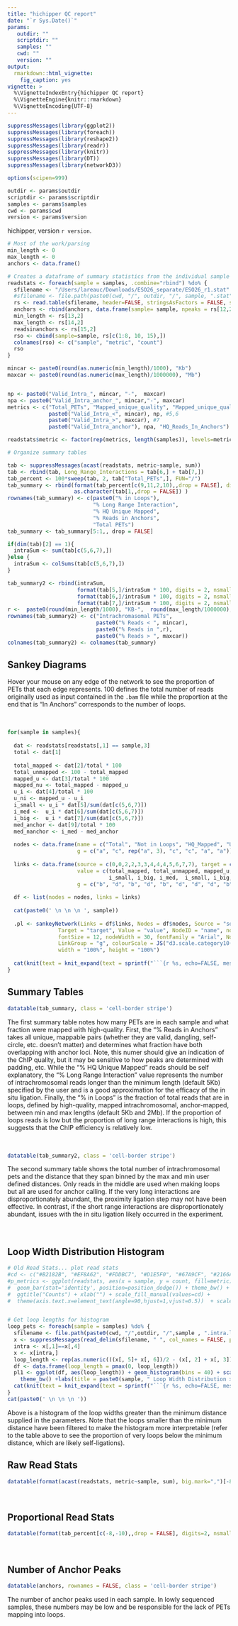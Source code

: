 ```yaml
---
title: "hichipper QC report"
date: "`r Sys.Date()`"
params:
   outdir: ""
   scriptdir: ""
   samples: ""
   cwd: ""
   version: ""
output:
  rmarkdown::html_vignette:
    fig_caption: yes
vignette: >
  %\VignetteIndexEntry{hichipper QC report}
  %\VignetteEngine{knitr::rmarkdown}
  %\VignetteEncoding{UTF-8}
---
```


```r
suppressMessages(library(ggplot2))
suppressMessages(library(foreach))
suppressMessages(library(reshape2))
suppressMessages(library(readr))
suppressMessages(library(knitr))
suppressMessages(library(DT))
suppressMessages(library(networkD3))

options(scipen=999)

outdir <- params$outdir
scriptdir <- params$scriptdir
samples <- params$samples
cwd <- params$cwd
version <- params$version

```
hichipper, version `r version`. 

```r
# Most of the work/parsing
min_length <- 0
max_length <- 0
anchors <- data.frame()

# Creates a dataframe of summary statistics from the individual sample log output files
readstats <- foreach(sample = samples, .combine="rbind") %do% {
  sfilename <- "/Users/lareauc/Downloads/ESO26_separate/ESO26_r1.stat"
  #sfilename <- file.path(paste0(cwd, "/", outdir, "/", sample, ".stat"))
  rs <- read.table(sfilename, header=FALSE, stringsAsFactors = FALSE, sep = "=")
  anchors <- rbind(anchors, data.frame(sample= sample, npeaks = rs[12,2] ))
  min_length <- rs[13,2]
  max_length <- rs[14,2]
  readsinanchors <- rs[15,2]
  rso <- cbind(sample=sample, rs[c(1:8, 10, 15),])
  colnames(rso) <- c("sample", "metric", "count")
  rso
}

mincar <- paste0(round(as.numeric(min_length)/1000), "Kb")
maxcar <- paste0(round(as.numeric(max_length)/1000000), "Mb")


np <- paste0("Valid_Intra_", mincar, "-",  maxcar)
npa <- paste0("Valid_Intra_anchor_", mincar,"-", maxcar)
metrics <- c("Total_PETs", "Mapped_unique_quality", "Mapped_unique_quality_valid", "Valid_Intra", #1-4
             paste0("Valid_Intra_<", mincar), np, #5,6
             paste0("Valid_Intra_>", maxcar), #7
             paste0("Valid_Intra_anchor"), npa, "HQ_Reads_In_Anchors") #8, 10, 15

readstats$metric <- factor(rep(metrics, length(samples)), levels=metrics)

# Organize summary tables

tab <- suppressMessages(acast(readstats, metric~sample, sum))
tab <- rbind(tab, Long_Range_Interactions = tab[6,] + tab[7,])
tab_percent <- 100*sweep(tab, 2, tab["Total_PETs",], FUN="/")
tab_summary <- rbind(format(tab_percent[c(9,11,2,10),,drop = FALSE], digits = 2, nsmall = 2), 
                     as.character(tab[1,,drop = FALSE]) )
rownames(tab_summary) <- c(paste0("% in Loops"),
                           "% Long Range Interaction",
                           "% HQ Unique Mapped",
                           "% Reads in Anchors",
                           "Total PETs")
tab_summary <- tab_summary[5:1,, drop = FALSE]

if(dim(tab)[2] == 1){
  intraSum <- sum(tab[c(5,6,7),])
}else {
  intraSum <- colSums(tab[c(5,6,7),])
}

tab_summary2 <- rbind(intraSum,
                      format(tab[5,]/intraSum * 100, digits = 2, nsmall = 2),
                      format(tab[6,]/intraSum * 100, digits = 2, nsmall = 2),
                      format(tab[7,]/intraSum * 100, digits = 2, nsmall = 2))
r <-  paste0(round(min_length/1000), "KB-",  round(max_length/1000000), "Mb")
rownames(tab_summary2) <- c("Intrachromasomal PETs",
                            paste0("% Reads < ", mincar),
                            paste0("% Reads in ",r),
                            paste0("% Reads > ", maxcar))
colnames(tab_summary2) <- colnames(tab_summary)

```

## Sankey Diagrams
Hover your mouse on any edge of the network to see the proportion of PETs that each edge represents. 100 defines the total number of reads originally used as input contained in the `.bam` file while the proportion at the end that is "In Anchors" corresponds to the number of loops. <br><br><br> 

```r

for(sample in samples){
  
  dat <- readstats[readstats[,1] == sample,3]
  total <- dat[1]
  
  total_mapped <- dat[2]/total * 100
  total_unmapped <- 100 - total_mapped 
  mapped_u <- dat[3]/total * 100
  mapped_nu <- total_mapped - mapped_u
  u_i <- dat[4]/total * 100
  u_ni <- mapped_u - u_i
  i_small <- u_i * dat[5]/sum(dat[c(5,6,7)])
  i_med <-  u_i * dat[6]/sum(dat[c(5,6,7)])
  i_big <-  u_i * dat[7]/sum(dat[c(5,6,7)])
  med_anchor <- dat[9]/total * 100
  med_nanchor <- i_med - med_anchor
  
  nodes <- data.frame(name = c("Total", "Not in Loops", "HQ_Mapped", "Unique", "Intra", "<5kb", ">2Mb", "5kb-2Mb", "In Anchors"),
                      g = c("a", "c", rep("a", 3), "c", "c", "a", "a"))
  
  links <- data.frame(source = c(0,0,2,2,3,3,4,4,4,5,6,7,7), target = c(2,1,3,1,4,1,5,6,7,1,1,8,1),
                      value = c(total_mapped, total_unmapped, mapped_u, mapped_nu, u_i, u_ni,
                                i_small, i_big, i_med,  i_small, i_big, med_anchor, med_nanchor),
                      g = c("b", "d", "b", "d", "b", "d", "d", "d", "b", "d", "d", "b", "d" ))
  
  df <- list(nodes = nodes, links = links)
  
  cat(paste0(' \n \n \n ', sample)) 
  
  .pl <- sankeyNetwork(Links = df$links, Nodes = df$nodes, Source = "source",
                Target = "target", Value = "value", NodeID = "name", nodePadding = 30,
                fontSize = 12, nodeWidth = 30, fontFamily = "Arial", NodeGroup = "g",
                LinkGroup = "g", colourScale = JS("d3.scale.category10()"), margin = list(0,0,0,0),
                width = "100%", height = "100%")
 
  cat(knit(text = knit_expand(text = sprintf("```{r %s, echo=FALSE, message=FALSE} \n .pl \n```", paste0("san", sample))), quiet = TRUE))
}

```

## Summary Tables
```r
datatable(tab_summary, class = 'cell-border stripe')
```


The first summary table notes how many PETs are in each sample and what fraction were mapped with high-quality. First, the "% Reads in Anchors" takes all unique, mappable pairs (whether they are valid, dangling, self-circle, etc. doesn't matter) and determines what fraction have both overlapping with anchor loci. Note, this numer should give an indication of the ChIP quality, but it may be sensitive to how peaks are determined with padding, etc. While the "% HQ Unique Mapped" reads should be self explanatory, the "% Long Range Interaction" value represents the number of intrachromosomal reads longer than the minimum length (default 5Kb) specified by the user and is a good approximation for the efficacy of the in situ ligation. Finally, the "% in Loops" is the fraction of total reads that are in loops, defined by high-quality, mapped intrachromosomal, anchor-mapped, between min and max lengths (default 5Kb and 2Mb). If the proportion of loops reads is low but the proportion of long range interactions is high, this suggests that the ChIP efficiency is relatively low. <br><br><br>

```r
datatable(tab_summary2, class = 'cell-border stripe')
```


The second summary table shows the total number of intrachromosomal pets and the distance that they span binned by the max and min user defined distances. Only reads in the middle are used when making loops but all are used for anchor calling. If the very long interactions are disproportionately abundant, the proximity ligation step may not have been effective. In contrast, if the short range interactions are disproportionately abundant, issues with the in situ ligation likely occurred in the experiment. <br><br><br>

## Loop Width Distribution Histogram
```r

# Old Read Stats... plot read stats
#cd <- c("#B2182B", "#EF8A62", "#FDDBC7", "#D1E5F0", "#67A9CF", "#2166AC", "#A3A1A1", "gray84","#F7A128")
#p_metrics <- ggplot(readstats, aes(x = sample, y = count, fill=metric))  + 
#  geom_bar(stat='identity', position=position_dodge()) + theme_bw() + 
#  ggtitle("Counts") + xlab("") + scale_fill_manual(values=cd) +
#  theme(axis.text.x=element_text(angle=90,hjust=1,vjust=0.5))  + scale_y_continuous(labels=comma)


# Get loop lengths for histogram
loop_pets <- foreach(sample = samples) %do% {
  sfilename <- file.path(paste0(cwd, "/",outdir, "/",sample , ".intra.loop_counts.bedpe"))
  x <- suppressMessages(read_delim(sfilename, " ", col_names = FALSE, progress = FALSE))
  intra <- x[,1]==x[,4]
  x <- x[intra,]
  loop_length <- rep(as.numeric(((x[, 5]+ x[, 6])/2 - (x[, 2] + x[, 3])/2)[[1]]), as.numeric((x[, 8])[[1]]))
  df <- data.frame(loop_length = pmax(0, loop_length))
  pl1 <- ggplot(df, aes(loop_length)) + geom_histogram(bins = 40) + scale_x_log10() +
    theme_bw() +labs(title = paste0(sample, " Loop Width Distribution >", mincar), x = "Loop Length")  
  cat(knit(text = knit_expand(text = sprintf("```{r %s, echo=FALSE, message=FALSE, warning=FALSE, out.width='\\textwidth', fig.width=7 } \n pl1 \n```", paste0("hist", sample))), quiet = TRUE))
}
cat(paste0(' \n \n \n '))

```
Above is a histogram of the loop widths greater than the minimum distance supplied in the parameters. Note that the loops smaller than the minimum distance have been filtered to make the histogram more interpretable (refer to the table above to see the proportion of very loops below the minimum distance, which are likely self-ligations). 
<br>

## Raw Read Stats
```r
datatable(format(acast(readstats, metric~sample, sum), big.mark=",")[-8,, drop = FALSE], class = 'cell-border stripe')
```
<br>

## Proportional Read Stats
```r
datatable(format(tab_percent[c(-8,-10),,drop = FALSE], digits=2, nsmall=2), class = 'cell-border stripe')
```
<br>

## Number of Anchor Peaks
```r
datatable(anchors, rownames = FALSE, class = 'cell-border stripe')
```


The number of anchor peaks used in each sample. In lowly sequenced samples, these numbers may be low and be responsible for the lack of PETs mapping into loops. <br> <br>

